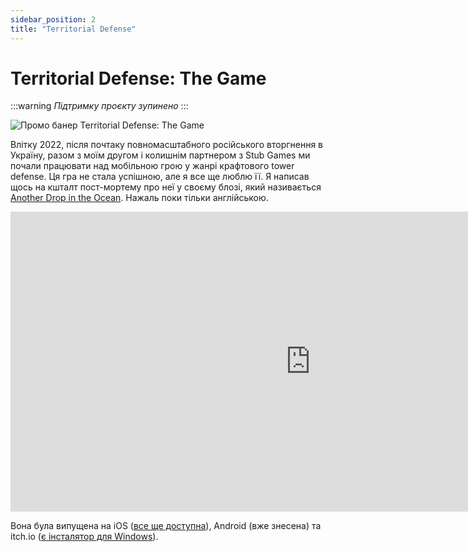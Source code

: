 ```yaml
---
sidebar_position: 2
title: "Territorial Defense"
---
```


# Territorial Defense: The Game
:::warning
*Підтримку проєкту зупинено*
:::

![Промо банер Territorial Defense: The Game](../../../../../static/img/terdef-banner.png)

Влітку 2022, після почтаку повномасштабного російського вторгнення в Україну, разом з моїм другом і
колишнім партнером з Stub Games ми почали працювати над мобільною грою у жанрі крафтового tower defense.
Ця гра не стала успішною, але я все ще люблю її. Я написав щось на кшталт пост-мортему про неї у своєму блозі,
який називається [Another Drop in the Ocean](https://notpublicopinion.com/another-drop-in-the-ocean/). Нажаль поки тільки англійською.

<iframe width="960" height="480" src="https://www.youtube.com/embed/v7CTKkTTCyo?si=Rx2H7mdQKAsU5zE1" title="YouTube video player" frameborder="0" allow="accelerometer; autoplay; clipboard-write; encrypted-media; gyroscope; picture-in-picture; web-share" referrerpolicy="strict-origin-when-cross-origin" allowfullscreen></iframe>

Вона була випущена на iOS ([все ще доступна](https://apps.apple.com/us/app/territorial-defense-the-game/id1616521033?ref=notpublicopinion.com)), Android (вже знесена) та itch.io ([є інсталятор для Windows](https://glukozavr.itch.io/territorial-defense-the-game)).
